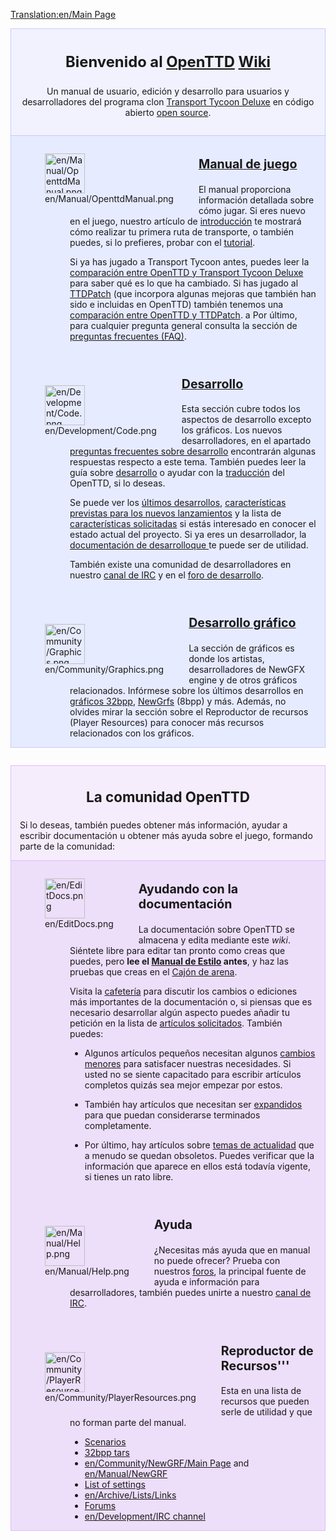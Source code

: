 [[Translation:en/Main Page]]
{{en/Translation (es)|origen=Main page}}
<div style="background-color: #f1f2fe; border: 1px solid #c7c8fe; margin: 0; padding: 1em 1em 1em 1em; text-align:center">
<div style="font-size:1.7em; font-weight:bold">Bienvenido al <span class="plainlinks">[http://www.openttd.org/ OpenTTD]</span> [https://www.wikipedia.org/wiki/wiki Wiki]</div>
Un manual de usuario, edición y desarrollo para usuarios y desarrolladores del programa clon [[en/Transport Tycoon Deluxe (es)|Transport Tycoon Deluxe]] en código abierto [http://www.opensource.org/ open source].
</div>

<div style="background-color: #E7EBFF; border: 1px solid #c7c8fe; border-top:none; padding: 1em 1em 0em 1em; margin-bottom:2em">
<div style="float:left">[[File:en/Manual/OpenttdManual.png|64px]]</div>
<div style="margin-left:80px; margin-bottom:4em">
<div style="font-size:1.4em; font-weight:bold">[[en/OpenTTD (es)|Manual de juego]]</div>
El manual proporciona información detallada sobre cómo jugar. Si eres nuevo en el juego, nuestro artículo de [[en/Introducción (es)|introducción]] te mostrará cómo realizar tu primera ruta de transporte, o también puedes, si lo prefieres, probar con el [[en/Tutorial (es)|tutorial]]. 

Si ya has jugado a Transport Tycoon antes, puedes leer la [[en/OpenTTD/Cambios respecto de TTD (es)|comparación entre OpenTTD y Transport Tycoon Deluxe]] para saber qué es lo que ha cambiado. Si has jugado al [[en/TTDPatch (es)|TTDPatch]] (que incorpora algunas mejoras que también han sido e incluidas en OpenTTD) también tenemos una [[en/OpenTTD/Cambios respecto de TTDPatch (es)|comparación entre OpenTTD y TTDPatch]].
a 
Por último, para cualquier pregunta general consulta la sección de [[en/Preguntas frecuentes (es)|preguntas frecuentes (FAQ)]].
</div>

<div style="float:left">[[File:en/Development/Code.png|64px]]</div>
<div style="margin-left:80px; margin-bottom:4em">
<div style="font-size:1.4em; font-weight:bold">[[en/Desarrollo (es)|Desarrollo]]</div>
Esta sección cubre todos los aspectos de desarrollo excepto los gráficos. Los nuevos desarrolladores, en el apartado [[en/Preguntas frecuentes sobre desarrolla o (es)|preguntas frecuentes sobre desarrollo]] encontrarán algunas respuestas respecto a este tema. También puedes leer la guía sobre [[en/Desarrollo (es)|desarrollo]] o ayudar con la [[en/Internacionalización (es)|traducción]] del OpenTTD, si lo deseas. 

Se puede ver los [[en/Desarrollos recientes y actuales (es)|últimos desarrollos]], [[en/Desarrollo futuro (es)|características previstas para los nuevos lanzamientos]] y la lista de [[en/Características solicitadas (es)|características solicitadas]] si estás interesado en conocer el estado actual del proyecto. Si ya eres un desarrollador, la [[en/Documentación de desarrollo (es)|documentación de desarrolloque ]] te puede ser de utilidad.

También existe una comunidad de desarrolladores en nuestro [[en/Development/IRC channel|canal de IRC]] y en el [http://www.tt-forums.net/viewforum.php?f=33 foro de desarrollo].
</div>

<div style="float:left">[[File:en/Community/Graphics.png|64px]]</div>
<div style="margin-left:80px; margin-bottom:1em; min-height:64px">
<div style="font-size:1.4em; font-weight:bold">[[en/Desarrollo gráfico (es)|Desarrollo gráfico]]</div>
La sección de gráficos es donde los artistas, desarrolladores de NewGFX engine y de otros gráficos relacionados. Infórmese sobre los últimos desarrollos en [[en/Desarrollo de gráficos de 32bit (es)|gráficos 32bpp]], [[en/Documentación sobre NewGRF (es)|NewGrfs]] (8bpp) y más. Además, no olvides mirar la sección sobre el Reproductor de recursos (Player Resources) para conocer más recursos relacionados con los gráficos.
</div>

</div>

<div style="background-color: #F5EDFC; border: 1px solid #E1BBFF; margin: 0; padding: 1em 1em 0em 1em;">
<div style="font-size:1.6em; font-weight:bold; text-align:center">La comunidad OpenTTD</div>
Si lo deseas, también puedes obtener más información, ayudar a escribir documentación u obtener más ayuda sobre el juego, formando parte de la comunidad:
</div>

<div style="background-color: #EDDEFA; border: 1px solid #E1BBFF; border-top:none; padding: 1em 1em 0em 1em;">

<div style="float:left">[[File:en/EditDocs.png|64px]]</div>
<div style="margin-left:80px; margin-bottom:4em">
<div style="font-size:1.4em; font-weight:bold">Ayudando con la documentación</div>
La documentación sobre OpenTTD se almacena y edita mediante este <em>wiki</em>. Siéntete libre para editar tan pronto como creas que puedes, pero '''lee el [[en/OpenTTD/Manual de Estilo (es)|Manual de Estilo]] antes''', y haz las pruebas que creas en el [[en/OpenTTD/Cajón de arena (es)|Cajón de arena]].  

Visita la [[en/OpenTTD/Cafetería (es)|cafetería]] para discutir los cambios o ediciones más importantes de la documentación o, si piensas que es necesario desarrollar algún aspecto puedes añadir tu petición en la lista de [[en/OpenTTD/Artículos solicitados (es)|artículos solicitados]]. También puedes:

*Algunos artículos pequeños necesitan algunos [[:Category:en/Cambios menores (es)|cambios menores]] para satisfacer nuestras necesidades. Si usted no se siente capacitado para escribir artículos completos quizás sea mejor empezar por estos.

*También hay artículos que necesitan ser [[:Category:en/Artículos para expandir (es)|expandidos]] para que puedan considerarse terminados completamente. 

*Por último, hay artículos sobre [[:Category:en/Temas de actualidad (es)|temas de actualidad]] que a menudo se quedan obsoletos. Puedes verificar que la información que aparece en ellos está todavía vigente, si tienes un rato libre.
</div>

<div style="float:left">[[File:en/Manual/Help.png|64px]]</div>
<div style="margin-left:80px; margin-bottom:4em">
<div style="font-size:1.4em; font-weight:bold">Ayuda</div>
¿Necesitas más ayuda que en manual no puede ofrecer? Prueba con nuestros [http://www.tt-forums.net/viewforum.php?f=55 foros], la principal fuente de ayuda e información para desarrolladores, también puedes unirte a nuestro [[en/Development/IRC channel|canal de IRC]].
</div>

<div style="float:left">[[File:en/Community/PlayerResources.png|64px]]</div>
<div style="margin-left:80px; margin-bottom:1em">
<div style="font-size:1.4em; font-weight:bold">Reproductor de Recursos'''</div>
Esta en una lista de recursos que pueden serle de utilidad y que no forman parte del manual.
*[[en/Community/Scenarios/Main Page|Scenarios]]
*[[en/Archive/Old 32bpp/List of downloadable 32 bpp tars|32bpp tars]]
*[[en/Community/NewGRF/Main Page]] and [[en/Manual/NewGRF]]
*[[en/Archive/Manual/Settings/Advanced Settings|List of settings]]
*[[en/Archive/Lists/Links]]
*[http://www.tt-forums.net/viewforum.php?f=55 Forums]
*[[en/Development/IRC channel]]
</div>
</div>